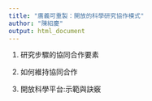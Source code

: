 ```yaml
---
title: "廣義可重製：開放的科學研究協作模式"
author: "陳紹慶"
output: html_document
---
```


1. 研究步驟的協同合作要素


2. 如何維持協同合作


3. 開放科學平台:示範與訣竅